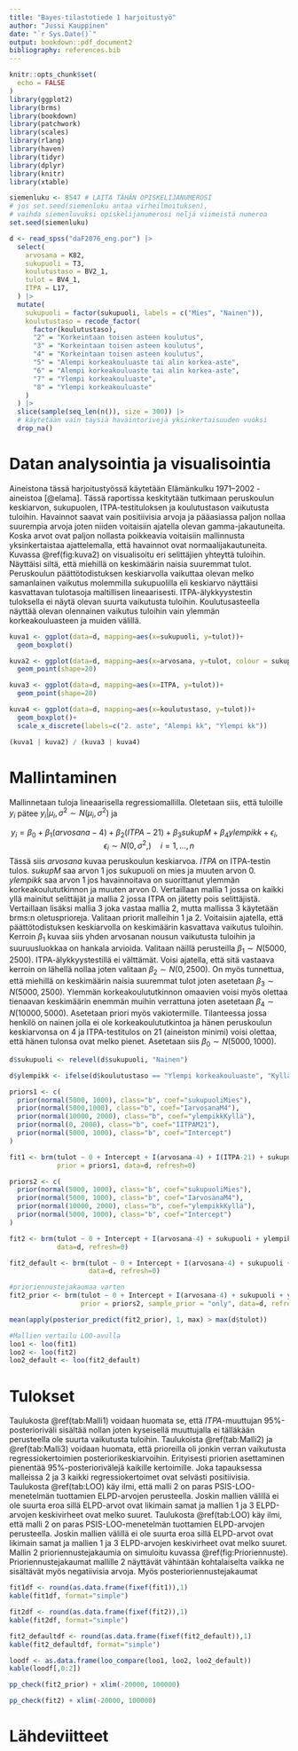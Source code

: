 ```yaml
---
title: "Bayes-tilastotiede 1 harjoitustyö"
author: "Jussi Kauppinen"
date: "`r Sys.Date()`"
output: bookdown::pdf_document2
bibliography: references.bib
---
```


```r
knitr::opts_chunk$set(
  echo = FALSE
)
library(ggplot2)
library(brms)
library(bookdown)
library(patchwork)
library(scales)
library(rlang)
library(haven)
library(tidyr)
library(dplyr)
library(knitr)
library(xtable)
```

```r
siemenluku <- 8547 # LAITA TÄHÄN OPISKELIJANUMEROSI
# jos set.seed(siemenluku antaa virheilmoituksen), 
# vaihda siemenluvuksi opiskelijanumerosi neljä viimeistä numeroa
set.seed(siemenluku)

d <- read_spss("daF2076_eng.por") |> 
  select(
    arvosana = K82,
    sukupuoli = T3,
    koulutustaso = BV2_1,
    tulot = BV4_1,
    ITPA = L17,
  ) |> 
  mutate(
    sukupuoli = factor(sukupuoli, labels = c("Mies", "Nainen")),
    koulutustaso = recode_factor(
      factor(koulutustaso),
      "2" = "Korkeintaan toisen asteen koulutus",
      "3" = "Korkeintaan toisen asteen koulutus",
      "4" = "Korkeintaan toisen asteen koulutus",
      "5" = "Alempi korkeakouluaste tai alin korkea-aste",
      "6" = "Alempi korkeakouluaste tai alin korkea-aste",
      "7" = "Ylempi korkeakouluaste",
      "8" = "Ylempi korkeakouluaste"
    )
  ) |> 
  slice(sample(seq_len(n()), size = 300)) |> 
  # käytetään vain täysiä havaintorivejä yksinkertaisuuden vuoksi
  drop_na()
```

# Datan analysointia ja visualisointia

Aineistona tässä harjoitustyössä käytetään Elämänkulku 1971–2002 -aineistoa [@elama]. Tässä raportissa keskitytään tutkimaan peruskoulun keskiarvon, sukupuolen, ITPA-testituloksen ja koulutustason vaikutusta tuloihin. Havainnot saavat vain positiivisia arvoja ja pääasiassa paljon nollaa suurempia arvoja joten niiden voitaisiin ajatella olevan gamma-jakautuneita. Koska arvot ovat paljon nollasta poikkeavia voitaisiin mallinnusta yksinkertaistaa ajattelemalla, että havainnot ovat normaalijakautuneita. Kuvassa \@ref(fig:kuva2) on visualisoitu eri selittäjien yhteyttä tuloihin. Näyttäisi siltä, että miehillä on keskimäärin naisia suuremmat tulot. Peruskoulun päättötodistuksen keskiarvolla vaikuttaa olevan melko samanlainen vaikutus molemmilla sukupuolilla eli keskiarvo näyttäisi kasvattavan tulotasoja maltillisen lineaarisesti. ITPA-älykkyystestin tuloksella ei näytä olevan suurta vaikutusta tuloihin. Koulutusasteella näyttää olevan olennainen vaikutus tuloihin vain ylemmän korkeakouluasteen ja muiden välillä.

```r
kuva1 <- ggplot(data=d, mapping=aes(x=sukupuoli, y=tulot))+
  geom_boxplot()

kuva2 <- ggplot(data=d, mapping=aes(x=arvosana, y=tulot, colour = sukupuoli))+
  geom_point(shape=20)

kuva3 <- ggplot(data=d, mapping=aes(x=ITPA, y=tulot))+
  geom_point(shape=20)

kuva4 <- ggplot(data=d, mapping=aes(x=koulutustaso, y=tulot))+
  geom_boxplot()+
  scale_x_discrete(labels=c("2. aste", "Alempi kk", "Ylempi kk"))

(kuva1 | kuva2) / (kuva3 | kuva4)
```

# Mallintaminen

Mallinnetaan tuloja lineaarisella regressiomallilla. Oletetaan siis, että tuloille $y_i$ pätee $y_i|\mu_i,\sigma^2 \sim N(\mu_i, \sigma^2)$ ja

$$y_i = \beta_0 + \beta_1 (arvosana-4) + \beta_2 (ITPA-21) + \beta_3 sukupM + \beta_4ylempikk + \epsilon_i, \quad \epsilon_i \sim N(0, \sigma^2,) \quad i=1,...,n$$
Tässä siis *arvosana* kuvaa peruskoulun keskiarvoa. *ITPA* on ITPA-testin tulos. *sukupM* saa arvon 1 jos sukupuoli on mies ja muuten arvon 0. *ylempikk* saa arvon 1 jos havainnoitava on suorittanut ylemmän korkeakoulututkinnon ja muuten arvon 0.
Vertaillaan mallia 1 jossa on kaikki yllä mainitut selittäjät ja mallia 2 jossa ITPA on jätetty pois selittäjistä. Vertaillaan lisäksi mallia 3 joka vastaa mallia 2, mutta mallissa 3 käytetään brms:n oletusprioreja. 
Valitaan priorit malleihin 1 ja 2. Voitaisiin ajatella, että päättötodistuksen keskiarvolla on keskimäärin kasvattava vaikutus tuloihin. Kerroin $\beta_1$ kuvaa siis yhden arvosanan nousun vaikutusta tuloihin ja suuruusluokkaa on hankala arvioida. Valitaan näillä perusteilla $\beta_1 \sim N(5000, 2500)$. ITPA-älykkyystestillä ei välttämät. Voisi ajatella, että sitä vastaava kerroin on lähellä nollaa joten valitaan $\beta_2 \sim N(0, 2500)$. On myös tunnettua, että miehillä on keskimäärin naisia suuremmat tulot joten asetetaan $\beta_3 \sim N(5000, 2500)$. Ylemmän korkeakoulututkinnon omaavien voisi myös olettaa tienaavan keskimäärin enemmän muihin verrattuna joten asetetaan $\beta_4 \sim N(10000, 5000)$. Asetetaan priori myös vakiotermille. Tilanteessa jossa henkilö on nainen jolla ei ole korkeakoulututkintoa ja hänen peruskoulun keskiarvonsa on 4 ja ITPA-testitulos on 21 (aineiston minimi) voisi olettaa, että hänen tulonsa ovat melko pienet. Asetetaan siis $\beta_0 \sim N(5000, 1000)$.

```r
d$sukupuoli <- relevel(d$sukupuoli, "Nainen")

d$ylempikk <- ifelse(d$koulutustaso == "Ylempi korkeakouluaste", "Kyllä", "Ei")

priors1 <- c(
  prior(normal(5000, 1000), class="b", coef="sukupuoliMies"),
  prior(normal(5000,1000), class="b", coef="IarvosanaM4"),
  prior(normal(10000, 2000), class="b", coef="ylempikkKyllä"),
  prior(normal(0, 2000), class="b", coef="IITPAM21"),
  prior(normal(5000, 1000), class="b", coef="Intercept")
)

fit1 <- brm(tulot ~ 0 + Intercept + I(arvosana-4) + I(ITPA-21) + sukupuoli + ylempikk,
            prior = priors1, data=d, refresh=0)

priors2 <- c(
  prior(normal(5000, 1000), class="b", coef="sukupuoliMies"),
  prior(normal(5000, 1000), class="b", coef="IarvosanaM4"),
  prior(normal(10000, 2000), class="b", coef="ylempikkKyllä"),
  prior(normal(5000, 1000), class="b", coef="Intercept")
)

fit2 <- brm(tulot ~ 0 + Intercept + I(arvosana-4) + sukupuoli + ylempikk, prior = priors2,
            data=d, refresh=0)

fit2_default <- brm(tulot ~ 0 + Intercept + I(arvosana-4) + sukupuoli + ylempikk,
                    data=d, refresh=0)

#prioriennustejakaumaa varten
fit2_prior <- brm(tulot ~ 0 + Intercept + I(arvosana-4) + sukupuoli + ylempikk, 
                  prior = priors2, sample_prior = "only", data=d, refresh=0)

mean(apply(posterior_predict(fit2_prior), 1, max) > max(d$tulot))

#Mallien vertailu LOO-avulla
loo1 <- loo(fit1)
loo2 <- loo(fit2)
loo2_default <- loo(fit2_default)
```
# Tulokset

Taulukosta \@ref(tab:Malli1) voidaan huomata se, että *ITPA*-muuttujan 95%-posterioriväli sisältää nollan joten kyseisellä muuttujalla ei tälläkään perusteella ole suurta vaikutusta tuloihin. Taulukoista \@ref(tab:Malli2) ja \@ref(tab:Malli3) voidaan huomata, että prioreilla oli jonkin verran vaikutusta regressiokertoimien posteriorikeskiarvoihin. Erityisesti priorien asettaminen pienentää 95%-posteriorivälejä kaikille kertoimille. Joka tapauksessa malleissa 2 ja 3 kaikki regressiokertoimet ovat selvästi positiivisia. Taulukosta \@ref(tab:LOO) käy ilmi, että malli 2 on paras PSIS-LOO-menetelmän tuottamien ELPD-arvojen perusteella. Joskin mallien välillä ei ole suurta eroa sillä ELPD-arvot ovat likimain samat ja mallien 1 ja 3 ELPD-arvojen keskivirheet ovat melko suuret. Taulukosta \@ref(tab:LOO) käy ilmi, että malli 2 on paras PSIS-LOO-menetelmän tuottamien ELPD-arvojen perusteella. Joskin mallien välillä ei ole suurta eroa sillä ELPD-arvot ovat likimain samat ja mallien 1 ja 3 ELPD-arvojen keskivirheet ovat melko suuret.
Mallin 2 prioriennustejakaumia on simuloitu kuvassa \@ref(fig:Prioriennuste). Prioriennustejakaumat mallille 2 näyttävät vähintään kohtalaiselta vaikka ne sisältävät myös negatiivisia arvoja. Myös posterioriennustejakaumat 

```r
fit1df <- round(as.data.frame(fixef(fit1)),1)
kable(fit1df, format="simple")
```

```r
fit2df <- round(as.data.frame(fixef(fit2)),1)
kable(fit2df, format="simple")
```

```r
fit2_defaultdf <- round(as.data.frame(fixef(fit2_default)),1)
kable(fit2_defaultdf, format="simple")
```

```r
loodf <- as.data.frame(loo_compare(loo1, loo2, loo2_default))
kable(loodf[,0:2])
```

```r
pp_check(fit2_prior) + xlim(-20000, 100000)
```

```r
pp_check(fit2) + xlim(-20000, 100000)
```

# Lähdeviitteet
